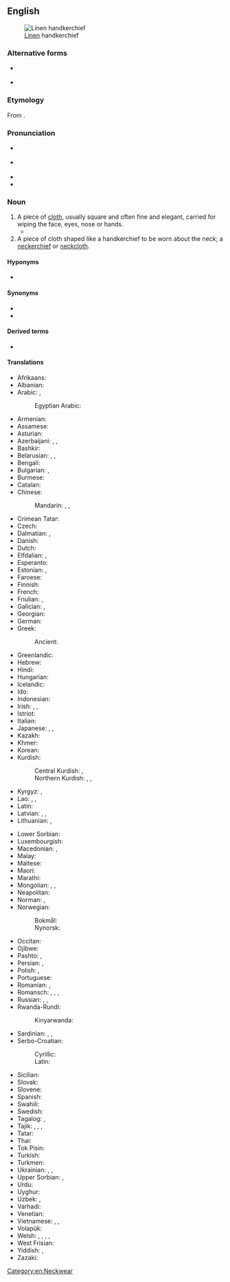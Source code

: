 ==English==
{{wikipedia}}
[[Image:Handkerchief.jpg|right|thumb|[[Linen]] handkerchief]]

===Alternative forms===
* {{l|en|handkercher}} {{qualifier|obsolete}}
* {{l|en|hanky}} {{qualifier|informal}}

===Etymology===
From {{compound|en|hand|kerchief}}.

===Pronunciation===
* {{a|UK}} {{IPA|en|/ˈhæŋkətʃiːf/|/ˈhæŋkətʃɪf/}}
* {{a|US}} {{IPA|en|/ˈheɪŋkɚtʃɪf/|/ˈhæŋkɚtʃɪf/}}
* {{audio|en|En-us-handkerchief.ogg|Audio (US)}}
* {{audio|en|En-uk-handkerchief.ogg|Audio (UK)}}

===Noun===
{{en-noun|s|handkerchieves}}

# A piece of [[cloth]], usually square and often fine and elegant, carried for wiping the face, eyes, nose or hands.
#* {{quote-book|en|year=1913|author=[[w:Robert Barr (writer)|Robert Barr]]
|title=Lord Stranleigh Abroad
|chapter=5|url=http://openlibrary.org/works/OL1796924W
|passage=Mr. Banks’ panama hat was in one hand, while the other drew a '''handkerchief''' across his perspiring brow.}}
# A piece of cloth shaped like a handkerchief to be worn about the neck; a [[neckerchief]] or [[neckcloth]].

====Hyponyms====
* {{l|eo|pocket square}}

====Synonyms====
* {{l|en|hanky}}
* {{l|en|pocket handkerchief}}

====Derived terms====
* {{l|en|handkerchiefed}}

====Translations====
{{trans-top|cloth for wiping the face, eyes, nose or hands}}
* Afrikaans: {{t|af|sakdoek}}
* Albanian: {{t+|sq|shami|f}}
* Arabic: {{t|ar|مِنْدِيل|m}}, {{t|ar|مَحْرَمَة|f}}
*: Egyptian Arabic: {{t|arz|منديل|m|tr=mandīl}}
* Armenian: {{t+|hy|թաշկինակ}}
* Assamese: {{t|as|ৰুমাল}}
* Asturian: {{t|ast|pañuelu|m}}
* Azerbaijani: {{t|az|məndil}}, {{t+|az|dəsmal}}, {{t|az|cib dəsmalı}}
* Bashkir: {{t|ba|ҡулъяулыҡ}}
* Belarusian: {{t|be|насо́ўка|f}}, {{t|be|насава́я ху́стачка}}, {{t|be|ху́стачка|f}}
* Bengali: {{t|bn|রুমাল}}
* Bulgarian: {{t|bg|но́сна къ́рпа|f}}, {{t|bg|къ́рпичка|f}}
* Burmese: {{t+|my|လက်ကိုင်ပဝါ}}
* Catalan: {{t+|ca|mocador|m}}
* Chinese:
*: Mandarin: {{t+|cmn|手帕|tr=shǒupà}}, {{t+|cmn|手絹}}, {{t+|cmn|手绢|tr=shǒujuàn}}
* Crimean Tatar: {{t|crh|yavluq}}
* Czech: {{t+|cs|kapesník|m}}
* Dalmatian: {{t|dlm|fazuol|m}}, {{t|dlm|sedarul|m}}
* Danish: {{t+|da|lommetørklæde|n}}
* Dutch: {{t+|nl|zakdoek|m}}
* Elfdalian: {{t|ovd|snortrasu|f}}, {{t|ovd|snorslarv|f}}
* Esperanto: {{t|eo|naztuko}}
* Estonian: {{t+|et|taskurätik}}, {{t+|et|taskurätt}}
* Faroese: {{t|fo|lummaturriklæði|n}}
* Finnish: {{t+|fi|nenäliina}}
* French: {{t+|fr|mouchoir|m}}
* Friulian: {{t|fur|façolet|m}}, {{t|fur|smočhìt}}
* Galician: {{t|gl|pano da man|m}}, {{t+|gl|pano|m}}
* Georgian: {{t|ka|ცხვირსახოცი}}
* German: {{t+|de|Taschentuch|m}}
* Greek: {{t+|el|μαντήλι|n}}
*: Ancient: {{t|grc|σουδάριον|n}}
* Greenlandic: {{t|kl|kakkissarfik}}
* Hebrew: {{t+|he|מִמחָטָה|m}}
* Hindi: {{t+|hi|रूमाल|m}}
* Hungarian: {{t+|hu|zsebkendő}}
* Icelandic: {{t+|is|vasaklútur}}
* Ido: {{t+|io|nazotuko}}
* Indonesian: {{t+|id|saputangan}}
* Irish: {{t+|ga|ciarsúr|m}}, {{t|ga|ciarsúr póca|m}}, {{t|ga|naipcín póca|m}}
* Istriot: {{t|ist|fassulito|m}}
* Italian: {{t+|it|fazzoletto|m}}
* Japanese: {{t|ja|ハンカチ|tr=hankachi}}, {{t|ja|ハンカチーフ|tr=hankachīfu}}, {{t|ja|鼻拭き|tr=はなふき, hanafuki}}
* Kazakh: {{t+|kk|қол орамал}}
* Khmer: {{t|km|កន្សែងដៃ|tr=kɑnsaeŋ day}}
* Korean: {{t+|ko|손수건}}
* Kurdish:
*: Central Kurdish: {{t|ckb|دەسەسڕ}}, {{t|ckb|دەستەسڕ}}
*: Northern Kurdish: {{t+|kmr|destmal}}, {{t+|kmr|peçete}}, {{t+|kmr|paçik}}
* Kyrgyz: {{t|ky|бет аарчы}}, {{t|ky|бет аарчу жоолук}}
* Lao: {{t|lo|ມົນ}}, {{t|lo|ແພມົນ}}, {{t|lo|ຜ້າເຊັດໜ້າ}}
* Latin: {{t|la|sūdārium|m}}
* Latvian: {{t|lv|kabatlakats|m}}, {{t|lv|kabatlakatiņš|m}} {{qualifier|diminutive}}, {{t|lv|mutautiņš|m}}
* Lithuanian: {{t|lt|nosinė|f}}, {{t|lt|nosinaitė|f}}
{{trans-mid}}
* Lower Sorbian: {{t|dsb|šantk|m}}
* Luxembourgish: {{t|lb|Nuesnappech}}
* Macedonian: {{t|mk|ша́мивче|n}}, {{t|mk|ма́рамче|n}}
* Malay: {{t|ms|sapu tangan}}
* Maltese: {{t|mt|maktur|m}}
* Maori: {{t|mi|aikiha}}
* Marathi: {{t|mr|रुमाल|m}}
* Mongolian: {{t|mn|нусны алчуур}}, {{t|mn|гурвалжин алчуур}}, {{t|mn|ᠭᠠᠷ ᠠᠯᠴᠢᠭᠤᠷ}}
* Neapolitan: {{t|nap|maccaturo|m}}
* Norman: {{t|nrf|mouoché|m}}, {{t|nrf|torche-nez|m}}
* Norwegian: {{t|no|snørrfille}}
*: Bokmål: {{t|nb|lommetørkle|n}}
*: Nynorsk: {{t|nn|lommetørkle|n}}
* Occitan: {{t+|oc|mocador|m}}
* Ojibwe: {{t|oj|moshwens}}
* Pashto: {{t+|ps|دستمال|m|tr=dastmãl}}, {{t+|ps|دسمال|m|tr=dәsmãl}}
* Persian: {{t+|fa|دستمال|tr=dastmâl}}, {{t+|fa|رومال|tr=rumâl}}
* Polish: {{t+|pl|chusteczka do nosa|f}}, {{t+|pl|chusteczka|f}}
* Portuguese: {{t+|pt|lenço|m}}
* Romanian: {{t+|ro|batistă|f}}, {{t+|ro|năframă|f}}
* Romansch: {{t|rm|faziel|m}}, {{t|rm|fazielet|m}}, {{t|rm|fazöl|m}}, {{t|rm|fazalet|m}}
* Russian: {{t+|ru|носово́й плато́к|m}}, {{t+|ru|плато́к|m}}, {{t+|ru|плато́чек|m}}
* Rwanda-Rundi:
*: Kinyarwanda: {{t|rw|umushwara}}
* Sardinian: {{t|sc|macadori}}, {{t|sc|mucadore}}, {{t|sc|mancaloru}}
* Serbo-Croatian:
*: Cyrillic: {{t|sh|ма̀рамица|f}}
*: Latin: {{t+|sh|màramica|f}}
* Sicilian: {{t+|scn|fazzulettu|m}}
* Slovak: {{t|sk|vreckovka|f}}
* Slovene: {{t+|sl|robec|m}}
* Spanish: {{t+|es|pañuelo|m}}
* Swahili: {{t+|sw|leso}}
* Swedish: {{t+|sv|näsduk}}
* Tagalog: {{t|tl|panyo}}, {{t|tl|panyolito}}
* Tajik: {{t|tg|дастмол}}, {{t|tg|рӯймол}}, {{t|tg|рӯмол}}, {{t|tg|румол}}
* Tatar: {{t+|tt|кулъяулык}}
* Thai: {{t+|th|ผ้าเช็ดหน้า}}
* Tok Pisin: {{t|tpi|hankisip}}
* Turkish: {{t+|tr|mendil}}
* Turkmen: {{t|tk|elýaglyk}}
* Ukrainian: {{t|uk|носова́ ху́стка|f}}, {{t|uk|ху́стка|f}}, {{t|uk|ху́сточка|f}}
* Upper Sorbian: {{t|hsb|nósnik|m}}, {{t|hsb|šnuptichl|m}}
* Urdu: {{t|ur|رومال|m|tr=rūmāl}}
* Uyghur: {{t|ug|قول ياغلىق}}
* Uzbek: {{t+|uz|dastroʻmol}}, {{t+|uz|roʻmolcha}}
* Varhadi: {{t|vah|दस्ती}}
* Venetian: {{t|vec|fasołeto|m}}
* Vietnamese: {{t+|vi|khăn tay}}, {{t+|vi|mùi soa}}, {{t|vi|mu-xoa}}
* Volapük: {{t+|vo|pokasärvätül}}
* Welsh: {{t+|cy|hances|f}}, {{t+|cy|macyn|m}}, {{t|cy|ffunen|f}}, {{t|cy|neisied|f}}, {{t+|cy|cadach|m}}
* West Frisian: {{t|fy|bûsdoek}}
* Yiddish: {{t|yi|נאָזטיכל|n}}, {{t|yi|טיכל|n}}
* Zazaki: {{t+|zza|desmal}}
{{trans-bottom}}

{{trans-see|cloth to be worn about the neck|neckerchief}}

[[Category:en:Neckwear]]